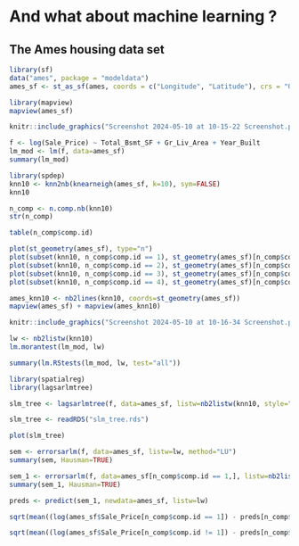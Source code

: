 # And what about machine learning ?

## The Ames housing data set

```r
library(sf)
data("ames", package = "modeldata")
ames_sf <- st_as_sf(ames, coords = c("Longitude", "Latitude"), crs = "OGC:CRS84")
```
```r
library(mapview)
mapview(ames_sf)
```
```r
knitr::include_graphics("Screenshot 2024-05-10 at 10-15-22 Screenshot.png")
```

```r
f <- log(Sale_Price) ~ Total_Bsmt_SF + Gr_Liv_Area + Year_Built
lm_mod <- lm(f, data=ames_sf)
summary(lm_mod)
```

```r
library(spdep)
knn10 <- knn2nb(knearneigh(ames_sf, k=10), sym=FALSE)
knn10
```
```r
n_comp <- n.comp.nb(knn10)
str(n_comp)
```

```r
table(n_comp$comp.id)
```

```r
plot(st_geometry(ames_sf), type="n")
plot(subset(knn10, n_comp$comp.id == 1), st_geometry(ames_sf)[n_comp$comp.id == 1], col="orange", pch=".", add=TRUE)
plot(subset(knn10, n_comp$comp.id == 2), st_geometry(ames_sf)[n_comp$comp.id == 2], col="brown", pch=".", add=TRUE)
plot(subset(knn10, n_comp$comp.id == 3), st_geometry(ames_sf)[n_comp$comp.id == 3], col="yellow", pch=".", add=TRUE)
plot(subset(knn10, n_comp$comp.id == 4), st_geometry(ames_sf)[n_comp$comp.id == 4], col="red", pch=".", add=TRUE)
```
```r
ames_knn10 <- nb2lines(knn10, coords=st_geometry(ames_sf))
mapview(ames_sf) + mapview(ames_knn10)
```
```r
knitr::include_graphics("Screenshot 2024-05-10 at 10-16-34 Screenshot.png")
```

```r
lw <- nb2listw(knn10)
lm.morantest(lm_mod, lw)
```
```r
summary(lm.RStests(lm_mod, lw, test="all"))
```


```r
library(spatialreg)
library(lagsarlmtree)
```


```r
slm_tree <- lagsarlmtree(f, data=ames_sf, listw=nb2listw(knn10, style="W"), method="LU")
```

```r
slm_tree <- readRDS("slm_tree.rds")
```


```r
plot(slm_tree)
```

```r
sem <- errorsarlm(f, data=ames_sf, listw=lw, method="LU")
summary(sem, Hausman=TRUE)
```


```r
sem_1 <- errorsarlm(f, data=ames_sf[n_comp$comp.id == 1,], listw=nb2listw(subset(knn10, n_comp$comp.id == 1), style="W"), method="LU")
summary(sem_1, Hausman=TRUE)
```


```r
preds <- predict(sem_1, newdata=ames_sf, listw=lw)
```


```r
sqrt(mean((log(ames_sf$Sale_Price[n_comp$comp.id == 1]) - preds[n_comp$comp.id == 1])^2))
```
```r
sqrt(mean((log(ames_sf$Sale_Price[n_comp$comp.id != 1]) - preds[n_comp$comp.id != 1])^2))
```
